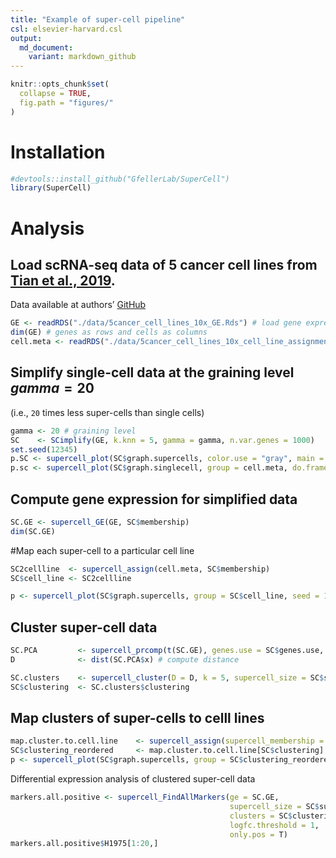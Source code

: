 ```yaml
---
title: "Example of super-cell pipeline"
csl: elsevier-harvard.csl
output:
  md_document:
    variant: markdown_github
---
```



```r
knitr::opts_chunk$set(
  collapse = TRUE,
  fig.path = "figures/"
)
```

# Installation

```r
#devtools::install_github("GfellerLab/SuperCell")
library(SuperCell)

```

# Analysis
## Load scRNA-seq data of 5 cancer cell lines from [Tian et al., 2019](https://doi.org/10.1038/s41592-019-0425-8).
Data available at authors' [GitHub](https://github.com/LuyiTian/sc_mixology/blob/master/data/sincell_with_class_5cl.Rdata)

```r
GE <- readRDS("./data/5cancer_cell_lines_10x_GE.Rds") # load gene expression matrix (logcounts)
dim(GE) # genes as rows and cells as columns
cell.meta <- readRDS("./data/5cancer_cell_lines_10x_cell_line_assignment.Rds") # load cell assignment to a cancer cell line
```
## Simplify single-cell data at the graining level $gamma = 20$
(i.e., `20` times less super-cells than single cells)
```r
gamma <- 20 # graining level
SC    <- SCimplify(GE, k.knn = 5, gamma = gamma, n.var.genes = 1000)
set.seed(12345)
p.SC <- supercell_plot(SC$graph.supercells, color.use = "gray", main = paste("Super-cell network, gamma =", gamma), seed = 1) # plot super-cell network
p.sc <- supercell_plot(SC$graph.singlecell, group = cell.meta, do.frames = F, main = paste("Single-cell network, N =", dim(GE)[2]), lay.method = "components") # plot single-cell network
```

## Compute gene expression for simplified data
```r
SC.GE <- supercell_GE(GE, SC$membership)
dim(SC.GE)
```

#Map each super-cell to a particular cell line
```r
SC2cellline  <- supercell_assign(cell.meta, SC$membership)
SC$cell_line <- SC2cellline

p <- supercell_plot(SC$graph.supercells, group = SC$cell_line, seed = 1, main = "Super-cell colored by cell line assignment")
```

## Cluster super-cell data
```r
SC.PCA         <- supercell_prcomp(t(SC.GE), genes.use = SC$genes.use, supercell_size = SC$supercell_size, k = 20) #dimensionality reduction 
D              <- dist(SC.PCA$x) # compute distance 

SC.clusters    <- supercell_cluster(D = D, k = 5, supercell_size = SC$supercell_size) # cluster super-cells
SC$clustering  <- SC.clusters$clustering
```

## Map clusters of super-cells to celll lines
```r
map.cluster.to.cell.line    <- supercell_assign(supercell_membership = SC$clustering, clusters  = SC$cell_line)
SC$clustering_reordered     <- map.cluster.to.cell.line[SC$clustering]
p <- supercell_plot(SC$graph.supercells, group = SC$clustering_reordered, seed = 1, main = "Super-cell colored by cluster")
```


Differential expression analysis of clustered super-cell data 
```r
markers.all.positive <- supercell_FindAllMarkers(ge = SC.GE, 
                                                 supercell_size = SC$supercell_size,
                                                 clusters = SC$clustering_reordered,
                                                 logfc.threshold = 1,
                                                 only.pos = T)
markers.all.positive$H1975[1:20,]
```

